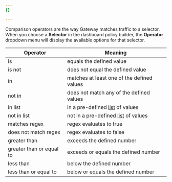 ```yaml
---
{}

---
```


Comparison operators are the way Gateway matches traffic to a selector. When you choose a **Selector** in the dashboard policy builder, the **Operator** dropdown menu will display the available options for that selector.

| Operator                 | Meaning                                                                        |
| ------------------------ | ------------------------------------------------------------------------------ |
| is                       | equals the defined value                                                       |
| is not                   | does not equal the defined value                                               |
| in                       | matches at least one of the defined values                                     |
| not in                   | does not match any of the defined values                                       |
| in list                  | in a pre-defined [list](/cloudflare-one/policies/gateway/lists/) of values     |
| not in list              | not in a pre-defined [list](/cloudflare-one/policies/gateway/lists/) of values |
| matches regex            | regex evaluates to true                                                        |
| does not match regex     | regex evaluates to false                                                       |
| greater than             | exceeds the defined number                                                     |
| greater than or equal to | exceeds or equals the defined number                                           |
| less than                | below the defined number                                                       |
| less than or equal to    | below or equals the defined number                                             |
